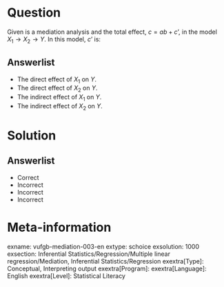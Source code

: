 Question
========

Given is a mediation analysis and the total effect, $c = ab+c’$, in the model $X_{1} \rightarrow X_{2} \rightarrow Y$. In this model, $c’$ is:
  
Answerlist
----------
* The direct effect of $X_{1}$ on $Y$.
* The direct effect of $X_{2}$ on $Y$.
* The indirect effect of $X_{1}$ on $Y$.
* The indirect effect of $X_{2}$ on $Y$.

Solution
========

Answerlist
----------
* Correct
* Incorrect
* Incorrect
* Incorrect

Meta-information
================
exname: vufgb-mediation-003-en
extype: schoice
exsolution: 1000
exsection: Inferential Statistics/Regression/Multiple linear regression/Mediation, Inferential Statistics/Regression
exextra[Type]: Conceptual, Interpreting output
exextra[Program]: 
exextra[Language]: English
exextra[Level]: Statistical Literacy